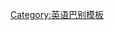 {{User language-2|en-CA|This user has a '''[[:Category:en-CA-1 使用者|basic]]''' understanding of '''[[:Category:en-CA 使用者|Canadian English]]''', eh.|加拿大英语}}<noinclude>
[[Category:英语巴别模板]]

</noinclude>